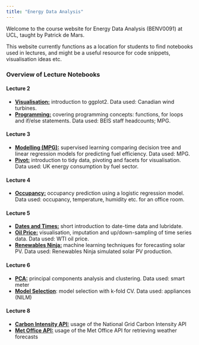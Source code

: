 ```yaml
---
title: "Energy Data Analysis"
---
```


Welcome to the course website for Energy Data Analysis (BENV0091) at UCL, taught by Patrick de Mars.

This website currently functions as a location for students to find notebooks used in lectures, and might be a useful resource for code snippets, visualisation ideas etc.

### Overview of Lecture Notebooks

#### Lecture 2

- **[Visualisation:](nbs/visualisation.html)** introduction to ggplot2. Data used: Canadian wind turbines.
- **[Programming:](nbs/programming.html)** covering programming concepts: functions, for loops and if/else statements. Data used: BEIS staff headcounts; MPG. 

#### Lecture 3

- **[Modelling (MPG):](nbs/modelling_mpg.html)** supervised learning comparing decision tree and linear regression models for predicting fuel efficiency. Data used: MPG.
- **[Pivot:](nbs/pivot.html)** introduction to tidy data, pivoting and facets for visualisation. Data used: UK energy consumption by fuel sector.

#### Lecture 4

- **[Occupancy:](nbs/occupancy.html)** occupancy prediction using a logistic regression model. Data used: occupancy, temperature, humidity etc. for an office room.

#### Lecture 5 

- **[Dates and Times:](nbs/datetimes.html)** short introduction to date-time data and lubridate. 
- **[Oil Price:](nbs/oil_price.html)** visualisation, imputation and up/down-sampling of time series data. Data used: WTI oil price.
- **[Renewables Ninja:](nbs/ninja.html)** machine learning techniques for forecasting solar PV. Data used: Renewables Ninja simulated solar PV production.

#### Lecture 6

- **[PCA:](nbs/pca.html)** principal components analysis and clustering. Data used: smart meter
- **[Model Selection](nbs/model_selection.html)**: model selection with k-fold CV. Data used: appliances (NILM)

#### Lecture 8


- **[Carbon Intensity API:](nbs/carbon_intensity.html)** usage of the National Grid Carbon Intensity API
- **[Met Office API:](nbs/met_office.html)** usage of the Met Office API for retrieving weather forecasts